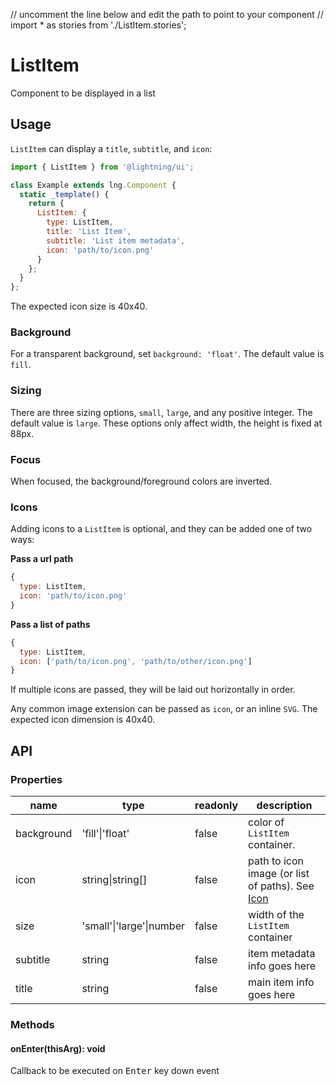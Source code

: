 // uncomment the line below and edit the path to point to your component
// import * as stories from './ListItem.stories';

# ListItem

Component to be displayed in a list

## Usage

`ListItem` can display a `title`, `subtitle`, and `icon`:

```js
import { ListItem } from '@lightning/ui';

class Example extends lng.Component {
  static _template() {
    return {
      ListItem: {
        type: ListItem,
        title: 'List Item',
        subtitle: 'List item metadata',
        icon: 'path/to/icon.png'
      }
    };
  }
};
```

<Canvas>
  <Story id="listitem--basic" />
</Canvas>

The expected icon size is 40x40.

### Background

For a transparent background, set `background: 'float'`. The default value is `fill`.

### Sizing

There are three sizing options, `small`, `large`, and any positive integer. The default value is `large`. These options only affect width, the height is fixed at 88px.

### Focus

When focused, the background/foreground colors are inverted.

### Icons

Adding icons to a `ListItem` is optional, and they can be added one of two ways:

**Pass a url path**

```js
{
  type: ListItem,
  icon: 'path/to/icon.png'
}
```

**Pass a list of paths**

```js
{
  type: ListItem,
  icon: ['path/to/icon.png', 'path/to/other/icon.png']
}
```

If multiple icons are passed, they will be laid out horizontally in order.

<Canvas>
  <Story id="listitem--multiple-icons" />
</Canvas>

Any common image extension can be passed as `icon`, or an inline `SVG`. The expected icon dimension is 40x40.

## API

### Properties

name|type|readonly|description
--|--|--|--
background|'fill'\|'float'|false|color of `ListItem` container.
icon|string\|string[]|false|path to icon image (or list of paths). See <a href="?path=/docs/icon--basic">Icon</a>
size|'small'\|'large'\|number|false|width of the `ListItem` container
subtitle|string|false|item metadata info goes here
title|string|false|main item info goes here

### Methods

#### onEnter(thisArg): void

Callback to be executed on <kbd>Enter</kbd> key down event
